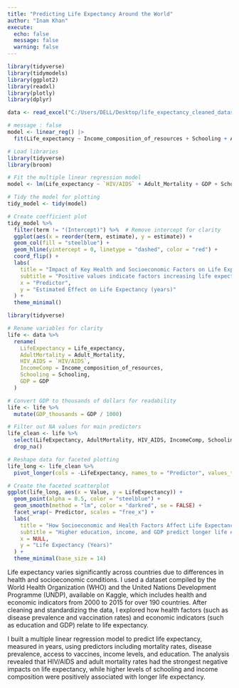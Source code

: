```yaml
---
title: "Predicting Life Expectancy Around the World"
author: "Inam Khan"
execute:
  echo: false
  message: false
  warning: false
---
```


```r
library(tidyverse)
library(tidymodels) 
library(ggplot2)
library(readxl)
library(plotly)
library(dplyr)
```

```r
data <- read_excel("C:/Users/DELL/Desktop/life_expectancy_cleaned_dataset.xlsx")

```

```r
# message : false
model <- linear_reg() |>
  fit(Life_expectancy ~ Income_composition_of_resources + Schooling + Alcohol + `HIV/AIDS`, data = data)
```

```r
# Load libraries
library(tidyverse)
library(broom)

# Fit the multiple linear regression model
model <- lm(Life_expectancy ~ `HIV/AIDS` + Adult_Mortality + GDP + Schooling + Income_composition_of_resources, data = data)

# Tidy the model for plotting
tidy_model <- tidy(model)

# Create coefficient plot
tidy_model %>%
  filter(term != "(Intercept)") %>%  # Remove intercept for clarity
  ggplot(aes(x = reorder(term, estimate), y = estimate)) +
  geom_col(fill = "steelblue") +
  geom_hline(yintercept = 0, linetype = "dashed", color = "red") +
  coord_flip() +
  labs(
    title = "Impact of Key Health and Socioeconomic Factors on Life Expectancy",
    subtitle = "Positive values indicate factors increasing life expectancy; negative values decrease it",
    x = "Predictor",
    y = "Estimated Effect on Life Expectancy (years)"
  ) +
  theme_minimal()
```


```r
library(tidyverse)

# Rename variables for clarity
life <- data %>%
  rename(
    LifeExpectancy = Life_expectancy,
    AdultMortality = Adult_Mortality,
    HIV_AIDS = `HIV/AIDS`,
    IncomeComp = Income_composition_of_resources,
    Schooling = Schooling,
    GDP = GDP
  )

# Convert GDP to thousands of dollars for readability
life <- life %>%
  mutate(GDP_thousands = GDP / 1000)

# Filter out NA values for main predictors
life_clean <- life %>%
  select(LifeExpectancy, AdultMortality, HIV_AIDS, IncomeComp, Schooling, GDP_thousands) %>%
  drop_na()

# Reshape data for faceted plotting
life_long <- life_clean %>%
  pivot_longer(cols = -LifeExpectancy, names_to = "Predictor", values_to = "Value")

# Create the faceted scatterplot
ggplot(life_long, aes(x = Value, y = LifeExpectancy)) +
  geom_point(alpha = 0.5, color = "steelblue") +
  geom_smooth(method = "lm", color = "darkred", se = FALSE) +
  facet_wrap(~ Predictor, scales = "free_x") +
  labs(
    title = "How Socioeconomic and Health Factors Affect Life Expectancy",
    subtitle = "Higher education, income, and GDP predict longer life expectancy, while HIV/AIDS and adult mortality reduce it.",
    x = NULL,
    y = "Life Expectancy (Years)"
  ) +
  theme_minimal(base_size = 14)
```


Life expectancy varies significantly across countries due to differences in health and socioeconomic conditions. I used a dataset compiled by the World Health Organization (WHO) and the United Nations Development Programme (UNDP), available on Kaggle, which includes health and economic indicators from 2000 to 2015 for over 190 countries. After cleaning and standardizing the data, I explored how health factors (such as disease prevalence and vaccination rates) and economic indicators (such as education and GDP) relate to life expectancy.

I built a multiple linear regression model to predict life expectancy, measured in years, using predictors including mortality rates, disease prevalence, access to vaccines, income levels, and education. The analysis revealed that HIV/AIDS and adult mortality rates had the strongest negative impacts on life expectancy, while higher levels of schooling and income composition were positively associated with longer life expectancy.

